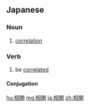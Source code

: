 ==Japanese==
{{ja-kanjitab|そう|かん|yomi=on}}

===Noun===
{{ja-noun|そうかん}}

# [[correlation]]

===Verb===
{{ja-verb-suru|そうかん}}

# be [[correlated]] 

====Conjugation====
{{ja-suru|そうかん}}

[[hu:相関]]
[[mg:相関]]
[[ja:相関]]
[[zh:相関]]